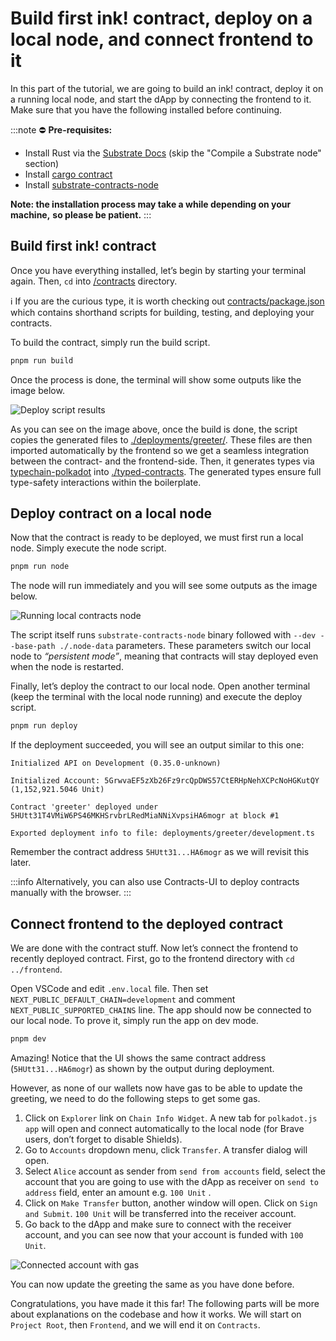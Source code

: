 # Build first ink! contract, deploy on a local node, and connect frontend to it
In this part of the tutorial, we are going to build an ink! contract, deploy it on a running local node, and start the dApp by connecting the frontend to it. Make sure that you have the following installed before continuing.

:::note
⛔ **Pre-requisites:**

- Install Rust via the [Substrate Docs](https://docs.substrate.io/install/) (skip the "Compile a Substrate node" section)
- Install [cargo contract](https://github.com/paritytech/cargo-contract)
- Install [substrate-contracts-node](https://github.com/paritytech/substrate-contracts-node)

**Note: the installation process may take a while depending on your machine,** 
**so please be patient.**
:::

## Build first ink! contract

Once you have everything installed, let’s begin by starting your terminal again. Then, `cd` into [/contracts](https://github.com/scio-labs/inkathon/tree/main/contracts) directory.

ℹ️ If you are the curious type, it is worth checking out [contracts/package.json](https://github.com/scio-labs/inkathon/blob/main/contracts/package.json) which contains shorthand scripts for building, testing, and deploying your contracts.

To build the contract, simply run the build script.

```bash
pnpm run build
```

Once the process is done, the terminal will show some outputs like the image below.

![Deploy script results](./assets/building-greeter-contract.png)

As you can see on the image above, once the build is done, the script copies the generated files to [./deployments/greeter/](https://github.com/scio-labs/inkathon/tree/main/contracts/deployments/greeter). These files are then imported automatically by the frontend so we get a seamless integration between the contract- and the frontend-side. Then, it generates types via [typechain-polkadot](https://github.com/Brushfam/typechain-polkadot) into [./typed-contracts](https://github.com/scio-labs/inkathon/tree/main/contracts/typed-contracts). The generated types ensure full type-safety interactions within the boilerplate.

## Deploy contract on a local node

Now that the contract is ready to be deployed, we must first run a local node. Simply execute the node script.

```bash
pnpm run node
```

The node will run immediately and you will see some outputs as the image below.

![Running local contracts node](./assets/starting-local-contracts-node.png)

The script itself runs `substrate-contracts-node` binary followed with `--dev --base-path ./.node-data` parameters. These parameters switch our local node to *“persistent mode”*, meaning that contracts will stay deployed even when the node is restarted.

Finally, let’s deploy the contract to our local node. Open another terminal (keep the terminal with the local node running) and execute the deploy script.

```bash
pnpm run deploy
```

If the deployment succeeded, you will see an output similar to this one:

```
Initialized API on Development (0.35.0-unknown)

Initialized Account: 5GrwvaEF5zXb26Fz9rcQpDWS57CtERHpNehXCPcNoHGKutQY (1,152,921.5046 Unit)

Contract 'greeter' deployed under 5HUtt31T4VMiW6PS46MKHSrvbrLRedMiaNNiXvpsiHA6mogr at block #1

Exported deployment info to file: deployments/greeter/development.ts
```

Remember the contract address `5HUtt31...HA6mogr` as we will revisit this later.

:::info
Alternatively, you can also use Contracts-UI to deploy contracts manually with the browser.
:::

## Connect frontend to the deployed contract

We are done with the contract stuff. Now let’s connect the frontend to recently deployed contract. First, go to the frontend directory with `cd ../frontend`.

Open VSCode and edit `.env.local` file. Then set `NEXT_PUBLIC_DEFAULT_CHAIN=development`  and comment `NEXT_PUBLIC_SUPPORTED_CHAINS` line. The app should now be connected to our local node. To prove it, simply run the app on dev mode.

```bash
pnpm dev
```

Amazing! Notice that the UI shows the same contract address (`5HUtt31...HA6mogr`) as shown by the output during deployment.

However, as none of our wallets now have gas to be able to update the greeting, we need to do the following steps to get some gas.

1. Click on `Explorer` link on `Chain Info Widget`. A new tab for `polkadot.js app` will open and connect automatically to the local node (for Brave users, don’t forget to disable Shields). 
2. Go to `Accounts` dropdown menu, click `Transfer`. A transfer dialog will open.
3. Select `Alice` account as sender from `send from accounts` field, select the account that you are going to use with the dApp as receiver on `send to address` field, enter an amount e.g. `100 Unit` .
4. Click on `Make Transfer` button, another window will open. Click on `Sign and Submit`. `100 Unit` will be transferred into the receiver account.
5. Go back to the dApp and make sure to connect with the receiver account, and you can see now that your account is funded with `100 Unit`.

![Connected account with gas](./assets/connected-account-with-gas.png)

You can now update the greeting the same as you have done before. 

Congratulations, you have made it this far! The following parts will be more about explanations on the codebase and how it works. We will start on `Project Root`, then `Frontend`, and we will end it on `Contracts`.